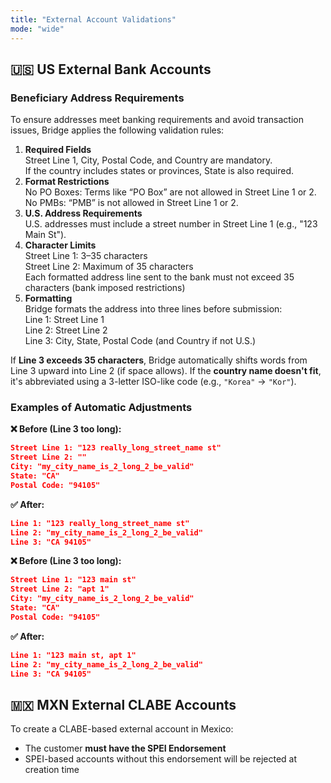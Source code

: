 ```yaml
---
title: "External Account Validations"
mode: "wide"
---
```


## 🇺🇸 **US External Bank Accounts**

### Beneficiary Address Requirements

To ensure addresses meet banking requirements and avoid transaction issues, Bridge applies the following validation rules:

1. **Required Fields**\
   Street Line 1, City, Postal Code, and Country are mandatory.\
   If the country includes states or provinces, State is also required.
2. **Format Restrictions**\
   No PO Boxes: Terms like “PO Box” are not allowed in Street Line 1 or 2.\
   No PMBs: “PMB” is not allowed in Street Line 1 or 2.
3. **U.S. Address Requirements**\
   U.S. addresses must include a street number in Street Line 1 (e.g., "123 Main St").
4. **Character Limits**\
   Street Line 1: 3–35 characters\
   Street Line 2: Maximum of 35 characters\
   Each formatted address line sent to the bank must not exceed 35 characters (bank imposed restrictions)
5. **Formatting**\
   Bridge formats the address into three lines before submission:\
   Line 1: Street Line 1\
   Line 2: Street Line 2\
   Line 3: City, State, Postal Code (and Country if not U.S.)

If **Line 3 exceeds 35 characters**, Bridge automatically shifts words from Line 3 upward into Line 2 (if space allows). If the **country name doesn't fit**, it's abbreviated using a 3-letter ISO-like code (e.g., `"Korea"` → `"Kor"`).

### Examples of Automatic Adjustments

**❌ Before (Line 3 too long):**

```json
Street Line 1: "123 really_long_street_name st"
Street Line 2: ""
City: "my_city_name_is_2_long_2_be_valid"
State: "CA"
Postal Code: "94105"
```

**✅ After:**

```json
Line 1: "123 really_long_street_name st"
Line 2: "my_city_name_is_2_long_2_be_valid"
Line 3: "CA 94105"
```

**❌ Before (Line 3 too long):**

```json
Street Line 1: "123 main st"
Street Line 2: "apt 1"
City: "my_city_name_is_2_long_2_be_valid"
State: "CA"
Postal Code: "94105"
```

**✅ After:**

```json
Line 1: "123 main st, apt 1"
Line 2: "my_city_name_is_2_long_2_be_valid"
Line 3: "CA 94105"
```

## 🇲🇽 **MXN External CLABE Accounts**

To create a CLABE-based external account in Mexico:

- The customer **must have the SPEI Endorsement**
- SPEI-based accounts without this endorsement will be rejected at creation time